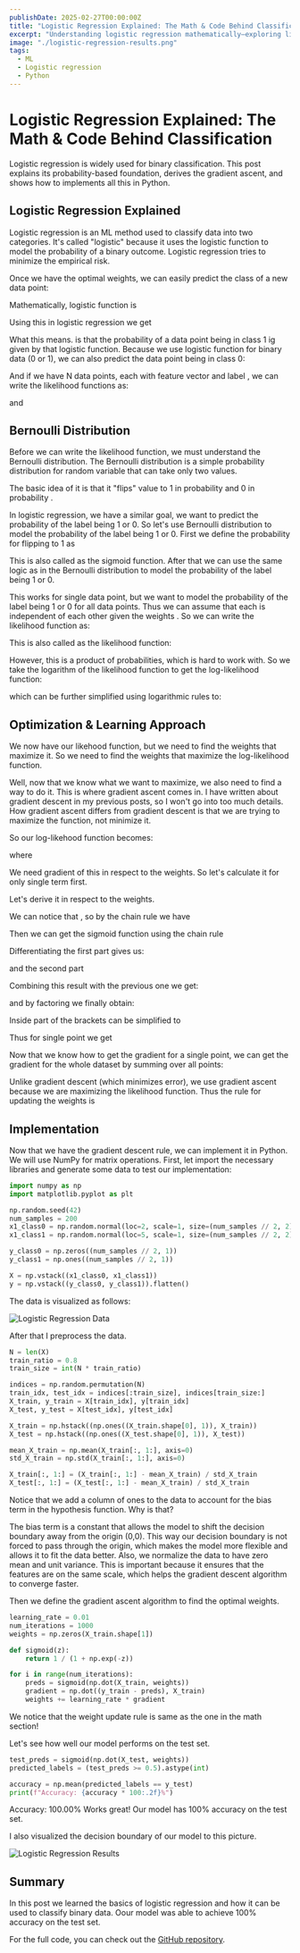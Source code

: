 ---
publishDate: 2025-02-27T00:00:00Z
title: "Logistic Regression Explained: The Math & Code Behind Classification"
excerpt: "Understanding logistic regression mathematically—exploring likelihood functions, gradient calculations, and how optimization works."
image: "./logistic-regression-results.png"
tags:
  - ML
  - Logistic regression
  - Python
---


# Logistic Regression Explained: The Math & Code Behind Classification

Logistic regression is widely used for binary classification.
This post explains its probability-based foundation, derives the gradient ascent, and shows how to implements all this in Python.

## Logistic Regression Explained

Logistic regression is an ML method used to classify data into two categories.
It's called "logistic" because it uses the logistic function to model the probability of a binary outcome.
Logistic regression tries to minimize the empirical risk.

<Latex formula="\hat{L}(w \mid D) = \frac{1}{m} \sum_{i=1}^m \log\Bigl(1 + \exp\bigl(-y^{(i)}\,h^{(w)}\bigl(x^{(i)}\bigr)\bigr)\Bigr)" />

Once we have the optimal weights, we can easily predict the class of a new data point:

<Latex formula="\hat{y} = \begin{cases} 1, & \text{if } h^{(\hat{w})}(x) \ge 0,\\[6pt] -1, & \text{otherwise}. \end{cases}" />

Mathematically, logistic function is

<Latex formula="\sigma(z) = \frac{1}{1 + \exp(-z)}." />

Using this in logistic regression we get

<Latex formula="p(y = 1 \mid \mathbf{x}) = \sigma(\mathbf{w}^{\top} \mathbf{x}) = \frac{1}{1 + \exp(-\mathbf{w}^{\top} \mathbf{x})}." />

What this means. is that the probability of a data point being in class 1 ig given by that logistic function.
Because we use logistic function for binary data (0 or 1), we can also predict the data point being in class 0:

<Latex
  formula="p(y = 0 \mid \mathbf{x}) = 1 - \sigma(\mathbf{w}^{\top} \mathbf{x}).
"
/>

And if we have N data points, each with feature vector <InlineLatex formula="x_n" /> and label <InlineLatex formula="y_n" />, we can write the likelihood functions as:

<Latex formula="p(y_n = 1 \mid \mathbf{x}_n; \mathbf{w}) = \sigma(\mathbf{w}^{\top} \mathbf{x}_n) = \frac{1}{1 + e^{-\mathbf{w}^{\top} \mathbf{x}_n}}." />

and

<Latex formula="p(y_n = 0 \mid \mathbf{x}_n; \mathbf{w}) = 1 - \sigma(\mathbf{w}^{\top} \mathbf{x}_n)." />

## Bernoulli Distribution

Before we can write the likelihood function, we must understand the Bernoulli distribution.
The Bernoulli distribution is a simple probability distribution for random variable that can take only two values.

The basic idea of it is that it "flips" value to 1 in probability <InlineLatex formula="p" /> and 0 in probability <InlineLatex formula="1 - p" />.

<Latex formula="p(Y = y) = p^y (1 - p)^{1 - y}, \quad \text{for } y \in \{0,1\}." />

In logistic regression, we have a similar goal, we want to predict the probability of the label being 1 or 0.
So let's use Bernoulli distribution to model the probability of the label being 1 or 0.
First we define the probability for flipping to 1 as

<Latex formula="\pi_n = \sigma(\mathbf{w}^{\top} \mathbf{x}_n) = \frac{1}{1 + e^{-\mathbf{w}^{\top} \mathbf{x}_n}}." />

This is also called as the sigmoid function.
After that we can use the same logic as in the Bernoulli distribution to model the probability of the label being 1 or 0.

<Latex formula="p(y_n = 1 \mid \mathbf{x}_n; \mathbf{w}) = \sigma(\mathbf{w}^{\top} \mathbf{x}_n), \quad p(y_n = 0 \mid \mathbf{x}_n; \mathbf{w}) = 1 - \sigma(\mathbf{w}^{\top} \mathbf{x}_n)." />

This works for single data point, but we want to model the probability of the label being 1 or 0 for all data points.
Thus we can assume that each <InlineLatex formula="y_n" /> is independent of each other given the weights <InlineLatex formula="\mathbf{w}" />. So we can write the likelihood function as:

<Latex formula="p(\{y_n\} \mid \{x_n\}, \mathbf{w}) = \prod_{n=1}^{N} \Bigl[ \sigma(\mathbf{w}^{\top} \mathbf{x}_n) \Bigr]^{y_n} \Bigl[ 1 - \sigma(\mathbf{w}^{\top} \mathbf{x}_n) \Bigr]^{1 - y_n}." />

This is also called as the likelihood function:

<Latex formula="\mathcal{L}(\mathbf{w}) = \prod_{n=1}^{N} \Bigl[ \sigma(\mathbf{w}^{\top} \mathbf{x}_n) \Bigr]^{y_n} \Bigl[ 1 - \sigma(\mathbf{w}^{\top} \mathbf{x}_n) \Bigr]^{1 - y_n}." />

However, this is a product of probabilities, which is hard to work with. So we take the logarithm of the likelihood function to get the log-likelihood function:

<Latex formula="\log \mathcal{L}(\mathbf{w}) = \log \left[ \prod_{n=1}^{N} \Bigl( \sigma(\mathbf{w}^{\top} \mathbf{x}_n) \Bigr)^{y_n} \Bigl( 1 - \sigma(\mathbf{w}^{\top} \mathbf{x}_n) \Bigr)^{1 - y_n} \right]." />

which can be further simplified using logarithmic rules to:

<Latex formula="\log \mathcal{L}(\mathbf{w}) = \sum_{n=1}^{N} \Bigl[ y_n \log \sigma(\mathbf{w}^{\top} \mathbf{x}_n) + (1 - y_n) \log \bigl(1 - \sigma(\mathbf{w}^{\top} \mathbf{x}_n)\bigr) \Bigr]." />

## Optimization & Learning Approach

We now have our likehood function, but we need to find the weights that maximize it.
So we need to find the weights that maximize the log-likelihood function.

<Latex formula="\hat{\mathbf{w}} = \arg\max_{\mathbf{w}} \log \mathcal{L}(\mathbf{w})." />

Well, now that we know what we want to maximize, we also need to find a way to do it.
This is where gradient ascent comes in.
I have written about gradient descent in my previous posts, so I won't go into too much details.
How gradient ascent differs from gradient descent is that we are trying to maximize the function, not minimize it.

<Latex formula="\mathbf{w}^{(t+1)} = \mathbf{w}^{(t)} + \eta \nabla \ell (\mathbf{w}^{(t)})," />

So our log-likehood function becomes:

<Latex formula="\ell(\mathbf{w}) = \sum_{n=1}^{N} \Bigl[ y_n \log \sigma(z_n) + (1 - y_n) \log \bigl(1 - \sigma(z_n)\bigr) \Bigr]," />

where

<Latex formula="z_n = \mathbf{w}^{\top} \mathbf{x}_n \quad \text{and} \quad \sigma(z) = \frac{1}{1 + e^{-z}}." />

We need gradient of this in respect to the weights.
So let's calculate it for only single term first.

<Latex formula="\ell_n(\mathbf{w}) = y_n \log \sigma(z_n) + (1 - y_n) \log \bigl(1 - \sigma(z_n)\bigr)." />

Let's derive it in respect to the weights.

We can notice that <InlineLatex formula="z_n=w^Tx_n"/> , so by the chain rule we have

<Latex formula="\frac{\partial z_n}{\partial \mathbf{w}} = \mathbf{x}_n." />

Then we can get the sigmoid function using the chain rule

<Latex formula="\sigma'(z) = \sigma(z) \bigl(1 - \sigma(z)\bigr)." />

Differentiating the first part gives us:

<Latex formula="\frac{\partial}{\partial \mathbf{w}} \Bigl[ y_n \log \sigma(z_n) \Bigr] = y_n \cdot \frac{1}{\sigma(z_n)} \cdot \sigma'(z_n) \mathbf{x}_n = y_n \cdot \frac{\sigma(z_n) (1 - \sigma(z_n))}{\sigma(z_n)} \mathbf{x}_n = y_n (1 - \sigma(z_n)) \mathbf{x}_n." />

and the second part

<Latex formula="\frac{\partial}{\partial \mathbf{w}} \Bigl[ (1 - y_n) \log (1 - \sigma(z_n)) \Bigr] = (1 - y_n) \cdot \frac{1}{1 - \sigma(z_n)} \cdot \Bigl[ -\sigma'(z_n) \Bigr] \mathbf{x}_n." />
<Latex formula="= -(1 - y_n) \cdot \frac{\sigma(z_n) (1 - \sigma(z_n))}{1 - \sigma(z_n)} \mathbf{x}_n = -(1 - y_n) \sigma(z_n) \mathbf{x}_n." />

Combining this result with the previous one we get:

<Latex formula="\frac{\partial \ell_n(\mathbf{w})}{\partial \mathbf{w}} = y_n (1 - \sigma(z_n)) \mathbf{x}_n - (1 - y_n) \sigma(z_n) \mathbf{x}_n." />

and by factoring we finally obtain:

<Latex formula="= \Bigl[ y_n (1 - \sigma(z_n)) - (1 - y_n) \sigma(z_n) \Bigr] \mathbf{x}_n." />

Inside part of the brackets can be simplified to

<Latex formula="y_n (1 - \sigma(z_n)) - (1 - y_n) \sigma(z_n) = y_n - y_n \sigma(z_n) - \sigma(z_n) + y_n \sigma(z_n) = y_n - \sigma(z_n)." />

Thus for single point we get

<Latex formula="\frac{\partial \ell_n(\mathbf{w})}{\partial \mathbf{w}} = \bigl(y_n - \sigma(z_n)\bigr) \mathbf{x}_n." />

Now that we know how to get the gradient for a single point, we can get the gradient for the whole dataset by summing over all points:

<Latex formula="\nabla \ell(\mathbf{w}) = \sum_{n=1}^{N} \bigl(y_n - \sigma(\mathbf{w}^{\top} \mathbf{x}_n)\bigr) \mathbf{x}_n." />

Unlike gradient descent (which minimizes error), we use gradient ascent because we are maximizing the likelihood function. Thus the rule for updating the weights is

<Latex formula="\mathbf{w}^{(t+1)} = \mathbf{w}^{(t)} + \eta \sum_{n=1}^{N} \bigl(y_n - \sigma(\mathbf{w}^{(t)\top} \mathbf{x}_n)\bigr) \mathbf{x}_n." />

## Implementation

Now that we have the gradient descent rule, we can implement it in Python. We will use NumPy for matrix operations.
First, let import the necessary libraries and generate some data to test our implementation:

```python
import numpy as np
import matplotlib.pyplot as plt

np.random.seed(42)
num_samples = 200
x1_class0 = np.random.normal(loc=2, scale=1, size=(num_samples // 2, 2))
x1_class1 = np.random.normal(loc=5, scale=1, size=(num_samples // 2, 2))

y_class0 = np.zeros((num_samples // 2, 1))
y_class1 = np.ones((num_samples // 2, 1))

X = np.vstack((x1_class0, x1_class1))
y = np.vstack((y_class0, y_class1)).flatten()
```

The data is visualized as follows:

<Image src={logisticRegressionData} alt="Logistic Regression Data" />

After that I preprocess the data.

```python
N = len(X)
train_ratio = 0.8
train_size = int(N * train_ratio)

indices = np.random.permutation(N)
train_idx, test_idx = indices[:train_size], indices[train_size:]
X_train, y_train = X[train_idx], y[train_idx]
X_test, y_test = X[test_idx], y[test_idx]

X_train = np.hstack((np.ones((X_train.shape[0], 1)), X_train))
X_test = np.hstack((np.ones((X_test.shape[0], 1)), X_test))

mean_X_train = np.mean(X_train[:, 1:], axis=0)
std_X_train = np.std(X_train[:, 1:], axis=0)

X_train[:, 1:] = (X_train[:, 1:] - mean_X_train) / std_X_train
X_test[:, 1:] = (X_test[:, 1:] - mean_X_train) / std_X_train
```

Notice that we add a column of ones to the data to account for the bias term in the hypothesis function.
Why is that?

The bias term is a constant that allows the model to shift the decision boundary away from the origin (0,0).
This way our decision boundary is not forced to pass through the origin, which makes the model more flexible and allows it to fit the data better.
Also, we normalize the data to have zero mean and unit variance.
This is important because it ensures that the features are on the same scale, which helps the gradient descent algorithm to converge faster.

Then we define the gradient ascent algorithm to find the optimal weights.

```python
learning_rate = 0.01
num_iterations = 1000
weights = np.zeros(X_train.shape[1])

def sigmoid(z):
    return 1 / (1 + np.exp(-z))

for i in range(num_iterations):
    preds = sigmoid(np.dot(X_train, weights))
    gradient = np.dot((y_train - preds), X_train)
    weights += learning_rate * gradient
```

We notice that the weight update rule is same as the one in the math section!

<Latex formula="\mathbf{w}^{(t+1)} = \mathbf{w}^{(t)} + \eta \sum_{n=1}^{N} \bigl(y_n - \sigma(\mathbf{w}^{(t)\top} \mathbf{x}_n)\bigr) \mathbf{x}_n." />

Let's see how well our model performs on the test set.

```python
test_preds = sigmoid(np.dot(X_test, weights))
predicted_labels = (test_preds >= 0.5).astype(int)

accuracy = np.mean(predicted_labels == y_test)
print(f"Accuracy: {accuracy * 100:.2f}%")
```

Accuracy: 100.00%
Works great! Our model has 100% accuracy on the test set.

I also visualized the decision boundary of our model to this picture.

<Image src={logisticRegressionResults} alt="Logistic Regression Results" />

## Summary

In this post we learned the basics of logistic regression and how it can be used to classify binary data.
Oour model was able to achieve 100% accuracy on the test set.

For the full code, you can check out the [GitHub repository](https://github.com/samikuikka/logistic-regression).
